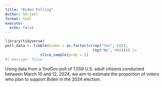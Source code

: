 ```yaml
---
title: "Biden Polling"
Author: Shrjeel
format: html
execute: 
  echo: false
---
```


```r
library(tidyverse)
poll_data <- tibble(biden = as.factor(c(rep("Yes", 655), 
                                        rep("No", 904)))) |> 
                slice_sample(prop = 1)
#| message: false
```

Using data from a YouGov poll of 1,559 U.S. adult citizens conducted between March 10 and 12, 2024, we aim to estimate the proportion of voters who plan to support Biden in the 2024 election.
